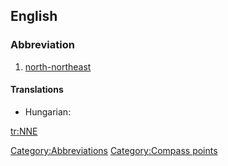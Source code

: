 {{see|-nne}}
==English==

===Abbreviation===
{{infl|en|abbreviation}}

# [[north-northeast]]

====Translations====
{{trans-top|north-northeast}}
* Hungarian: {{t|hu|ÉÉK}}
{{trans-mid}}
{{trans-bottom}}

[[Category:Abbreviations]]
[[Category:Compass points]]

[[tr:NNE]]